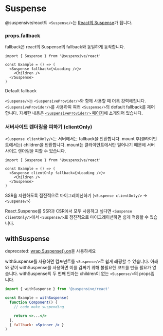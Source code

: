 
# Suspense

@suspensive/react의 `<Suspense/>`는 [React의 Suspense](https://react.dev/reference/react/Suspense)가 됩니다.

### props.fallback

fallback은 react의 Suspense의 fallback와 동일하게 동작합니다.

```tsx /Suspense/
import { Suspense } from '@suspensive/react'

const Example = () => (
  <Suspense fallback={<Loading />}>
    <Children />
  </Suspense>
)
```

<Callout>

Default fallback

`<Suspense/>`는 `<SuspensiveProvider/>`와 함께 사용할 때 더욱 강력해집니다. `<SuspensiveProvider/>`를 사용하여 여러 `<Suspense/>`의 default fallback를 제어합니다. 자세한 내용은 [`<SuspensiveProvider/>` 페이지](./SuspensiveProvider)에 소개되어 있습니다.

</Callout>

### 서버사이드 렌더링을 피하기 (clientOnly)

`<Suspense clientOnly/>`는 서버에서는 fallback을 반환합니다. mount 후(클라이언트에서는) children을 반환합니다. mount는 클라이언트에서만 일어나기 때문에 서버사이드 렌더링을 피할 수 있습니다.

```tsx /clientOnly/
import { Suspense } from '@suspensive/react'

const Example = () => (
  <Suspense clientOnly fallback={<Loading />}>
    <Children />
  </Suspense>
)
```

<Callout type='info'>

SSR을 지원하도록 점진적으로 마이그레이션하기 (`<Suspense clientOnly/>` -> `<Suspense/>`)

React.Suspense를 SSR과 CSR에서 모두 사용하고 싶다면 `<Suspense clientOnly/>`에서 `<Suspense/>`로 점진적으로 마이그레이션하면 쉽게 적용할 수 있습니다.

</Callout>

## withSuspense

<Callout type='warning'>

deprecated: [wrap.Suspense().on](./wrap)을 사용하세요

</Callout>

withSuspense를 사용하면 컴포넌트를 `<Suspense/>`로 쉽게 래핑할 수 있습니다.
아래와 같이 withSuspense를 사용하면 이를 감싸기 위해 불필요한 코드를 만들 필요가 없습니다.
withSuspense의 두 번째 인자는 children이 없는 `<Suspense/>`의 props입니다.

```jsx /withSuspense/
import { withSuspense } from '@suspensive/react'

const Example = withSuspense(
  function Component() {
    // code make suspending

    return <>...</>
  },
  { fallback: <Spinner /> }
)
```
